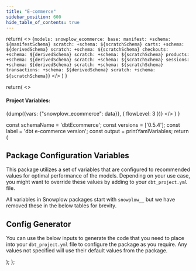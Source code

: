 ```yaml
---
title: "E-commerce"
sidebar_position: 600
hide_table_of_contents: true
---
```



  return(
    <>
    <CodeBlock language="yaml">
    {`models:
  snowplow_ecommerce:
    base:
      manifest:
        +schema: ${manifestSchema}
      scratch:
        +schema: ${scratchSchema}
    carts:
      +schema: ${derivedSchema}
      scratch:
        +schema: ${scratchSchema}
    checkouts:
      +schema: ${derivedSchema}
      scratch:
        +schema: ${scratchSchema}
    products:
      +schema: ${derivedSchema}
      scratch:
        +schema: ${scratchSchema}
    sessions:
      +schema: ${derivedSchema}
      scratch:
        +schema: ${scratchSchema}
    transactions:
      +schema: ${derivedSchema}
      scratch:
        +schema: ${scratchSchema}`}
        </CodeBlock>
    </>
  )
}

  return(
    <>
      <h4>Project Variables:</h4>
      <CodeBlock language="yaml">{dump({vars: {"snowplow_ecommerce": data}}, { flowLevel: 3 })}</CodeBlock>
    </>
  )
}

  const schemaName = 'dbtEcommerce';
  const versions = ['0.5.4'];
  const label = 'dbt e-commerce version';
  const output = printYamlVariables;
    return (
      <DbtCongfigurationPage schemaName={schemaName} versions={versions} label={label}>
        <JsonToTable>
            <h2 id="Variables">Package Configuration Variables</h2>
            <p>This package utilizes a set of variables that are configured to recommended values for optimal performance of the models. Depending on your use case, you might want to override these values by adding to your <code>dbt_project.yml</code> file.</p>
            <Admonition type="note">
              All variables in Snowplow packages start with `snowplow__` but we have removed these in the below tables for brevity.
            </Admonition>
        </JsonToTable>
        <JsonSchemaGenerator output={output}>
            <h2 id="Generator">Config Generator</h2>
            <p>You can use the below inputs to generate the code that you need to place into your <code>dbt_project.yml</code> file to configure the package as you require. Any values not specified will use their default values from the package.</p>
        </JsonSchemaGenerator>
        <DbtSchemas/>
        <SchemaSetter output={printSchemaVariables} />
      </DbtCongfigurationPage>
    );
  };

<MyMdxComponent/>
